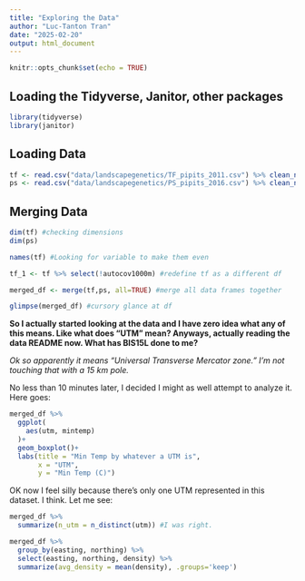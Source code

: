 ```yaml
---
title: "Exploring the Data"
author: "Luc-Tanton Tran"
date: "2025-02-20"
output: html_document
---
```


```r
knitr::opts_chunk$set(echo = TRUE)
```

## Loading the Tidyverse, Janitor, other packages

```r
library(tidyverse)
library(janitor)
```
## Loading Data
```r
tf <- read.csv("data/landscapegenetics/TF_pipits_2011.csv") %>% clean_names() #16 var
ps <- read.csv("data/landscapegenetics/PS_pipits_2016.csv") %>% clean_names() #15 var
```


## Merging Data
```r
dim(tf) #checking dimensions
dim(ps) 

names(tf) #Looking for variable to make them even

tf_1 <- tf %>% select(!autocov1000m) #redefine tf as a different df

merged_df <- merge(tf,ps, all=TRUE) #merge all data frames together

glimpse(merged_df) #cursory glance at df
```
**So I actually started looking at the data and I have zero idea what any of this means. Like what does "UTM" mean? Anyways, actually reading the data README now. What has BIS15L done to me?**

*Ok so apparently it means "Universal Transverse Mercator zone." I'm not touching that with a 15 km pole.*

No less than 10 minutes later, I decided I might as well attempt to analyze it. Here goes:

```r
merged_df %>% 
  ggplot(
    aes(utm, mintemp)
  )+
  geom_boxplot()+
  labs(title = "Min Temp by whatever a UTM is",
       x = "UTM",
       y = "Min Temp (C)")
```

OK now I feel silly because there's only one UTM represented in this dataset. I think. Let me see:
```r
merged_df %>% 
  summarize(n_utm = n_distinct(utm)) #I was right.
```


```r
merged_df %>% 
  group_by(easting, northing) %>% 
  select(easting, northing, density) %>% 
  summarize(avg_density = mean(density), .groups='keep')
```


